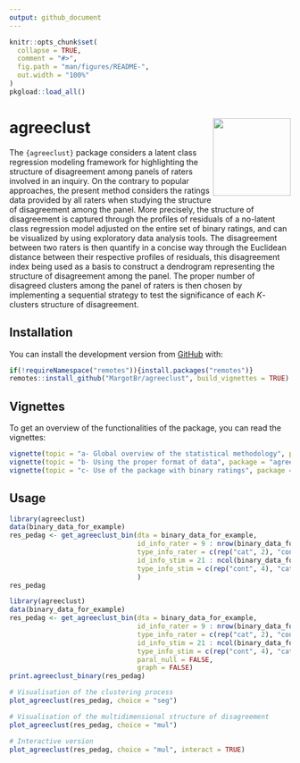 ```yaml
---
output: github_document
---
```


<!-- README.md is generated from README.Rmd. Please edit that file -->

```r
knitr::opts_chunk$set(
  collapse = TRUE,
  comment = "#>",
  fig.path = "man/figures/README-",
  out.width = "100%"
)
pkgload::load_all()
```

# agreeclust <img src='man/figures/hex-agreeclust-white.png' align="right" height="139" />

The `{agreeclust}` package considers a latent class regression modeling framework for highlighting the structure of disagreement among panels of raters involved in an inquiry. On the contrary to popular approaches, the present method considers the ratings data provided by all raters when studying the structure of disagreement among the panel. More precisely, the structure of disagreement is captured through the profiles of residuals of a no-latent class regression model adjusted on the entire set of binary ratings, and can be visualized by using exploratory data analysis tools. The disagreement between two raters is then quantify in a concise way through the Euclidean distance between their respective profiles of residuals, this disagreement index being used as a basis to construct a dendrogram representing the structure of disagreement among the panel. The proper number of disagreed clusters among the panel of raters is then chosen by implementing a sequential strategy to test the significance of each $K$-clusters structure of disagreement.

## Installation

You can install the development version from [GitHub](https://github.com/) with:

```r
if(!requireNamespace("remotes")){install.packages("remotes")}
remotes::install_github("MargotBr/agreeclust", build_vignettes = TRUE) # create vignettes
```

## Vignettes

To get an overview of the functionalities of the package, you can read the vignettes:

```r
vignette(topic = "a- Global overview of the statistical methodology", package = "agreeclust")
vignette(topic = "b- Using the proper format of data", package = "agreeclust")
vignette(topic = "c- Use of the package with binary ratings", package = "agreeclust")
```

## Usage

```r
library(agreeclust)
data(binary_data_for_example)
res_pedag <- get_agreeclust_bin(dta = binary_data_for_example,
                                id_info_rater = 9 : nrow(binary_data_for_example),
                                type_info_rater = c(rep("cat", 2), "cont"),
                                id_info_stim = 21 : ncol(binary_data_for_example),
                                type_info_stim = c(rep("cont", 4), "cat"),
                                )
res_pedag
```

```r
library(agreeclust)
data(binary_data_for_example)
res_pedag <- get_agreeclust_bin(dta = binary_data_for_example,
                                id_info_rater = 9 : nrow(binary_data_for_example),
                                type_info_rater = c(rep("cat", 2), "cont"),
                                id_info_stim = 21 : ncol(binary_data_for_example),
                                type_info_stim = c(rep("cont", 4), "cat"),
                                paral_null = FALSE,
                                graph = FALSE)
print.agreeclust_binary(res_pedag)
```

```r
# Visualisation of the clustering process
plot_agreeclust(res_pedag, choice = "seg")
```

```r
# Visualisation of the multidimensional structure of disagreement
plot_agreeclust(res_pedag, choice = "mul")
```

```r
# Interactive version
plot_agreeclust(res_pedag, choice = "mul", interact = TRUE)
```
